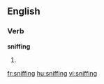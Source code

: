 ==English==
{{wikipedia}}
===Verb===
'''sniffing'''

#{{present participle of|[[sniff]]}}

[[fr:sniffing]]
[[hu:sniffing]]
[[vi:sniffing]]